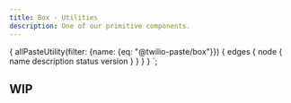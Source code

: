 ```yaml
---
title: Box - Utilities
description: One of our primitive components.
---
```



  {
    allPasteUtility(filter: {name: {eq: "@twilio-paste/box"}}) {
      edges {
        node {
          name
          description
          status
          version
        }
      }
    }
  }
`;

<ComponentHeader
  name="Box"
  categoryRoute={SidebarCategoryRoutes.UTILITIES}
  githubUrl="https://github.com/twilio-labs/paste/tree/master/packages/paste-core/utilities/box"
  storybookUrl="http://localhost:57128/?path=/story/utilities-box--default"
  data={props.data.allPasteUtility.edges}
/>


## WIP